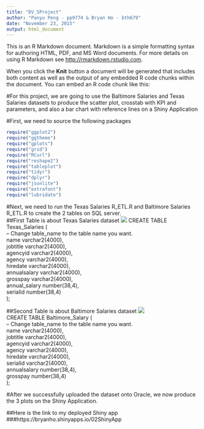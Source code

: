 ```yaml
---
title: "DV_SProject"
author: "Panyu Peng - pp9774 & Bryan Ho - bth679"
date: "November 23, 2015"
output: html_document
---
```


This is an R Markdown document. Markdown is a simple formatting syntax for authoring HTML, PDF, and MS Word documents. For more details on using R Markdown see <http://rmarkdown.rstudio.com>.

When you click the **Knit** button a document will be generated that includes both content as well as the output of any embedded R code chunks within the document. You can embed an R code chunk like this:

#For this project, we are going to use the Baltimore Salaries and Texas Salaries datasets to produce the scatter plot, crosstab with KPI and parameters, and also a bar chart with reference lines on a Shiny Application
  
#First, we need to source the following packages
```r
require("ggplot2")
require("ggtheme")
require("gplots")
require("grid")
require("RCurl")
require("reshape2")
require("tableplot")
require("tidyr")
require("dplyr")
require("jsonlite")
require("extrafont")
require("lubridate")
```
  
#Next, we need to run the Texas Salaries R_ETL.R and Baltimore Salaries R_ETL.R to create the 2 tables on SQL server.  
##First Table is about Texas Salaries dataset
![](Texas_salaries.png)
CREATE TABLE Texas_Salaries (  
-- Change table_name to the table name you want.  
name varchar2(4000),  
jobtitle varchar2(4000),  
agencyid varchar2(4000),  
agency varchar2(4000),  
hiredate varchar2(4000),  
annualsalary varchar2(4000),  
grosspay varchar2(4000),  
annual_salary number(38,4),  
serialid number(38,4)  
);
  
##Second Table is about Baltimore Salaries dataset
![](Baltimore.png)  
CREATE TABLE Baltimore_Salary (  
-- Change table_name to the table name you want.  
 name varchar2(4000),  
 jobtitle varchar2(4000),  
 agencyid varchar2(4000),  
 agency varchar2(4000),  
 hiredate varchar2(4000),  
 serialid varchar2(4000),  
 annualsalary number(38,4),  
 grosspay number(38,4)  
 );  
   
#After we successfully uploaded the dataset onto Oracle, we now produce the 3 plots on the Shiny Application.
  
##Here is the link to my deployed Shiny app  
###https://bryanho.shinyapps.io/02ShinyApp

